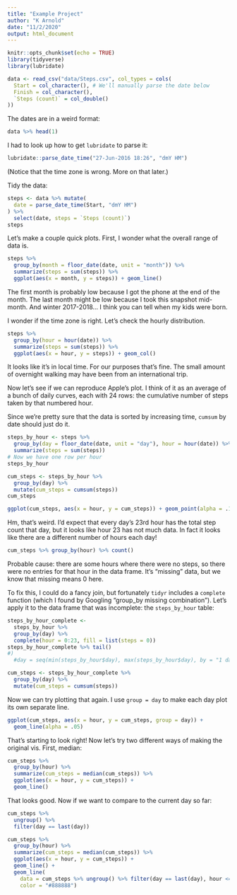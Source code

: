 ```yaml
---
title: "Example Project"
author: "K Arnold"
date: "11/2/2020"
output: html_document
---
```


```r
knitr::opts_chunk$set(echo = TRUE)
library(tidyverse)
library(lubridate)
```

```r
data <- read_csv("data/Steps.csv", col_types = cols(
  Start = col_character(), # We'll manually parse the date below
  Finish = col_character(),
  `Steps (count)` = col_double()
))
```

The dates are in a weird format:

```r
data %>% head(1)
```

I had to look up how to get `lubridate` to parse it:

```r
lubridate::parse_date_time("27-Jun-2016 18:26", "dmY HM")
```

(Notice that the time zone is wrong. More on that later.)

Tidy the data:

```r
steps <- data %>% mutate(
  date = parse_date_time(Start, "dmY HM")
) %>% 
  select(date, steps = `Steps (count)`)
steps
```

Let's make a couple quick plots. First, I wonder what the overall range of data is.

```r
steps %>% 
  group_by(month = floor_date(date, unit = "month")) %>% 
  summarize(steps = sum(steps)) %>% 
  ggplot(aes(x = month, y = steps)) + geom_line()
```

The first month is probably low because I got the phone at the end of the month.
The last month might be low because I took this snapshot mid-month.
And winter 2017-2018... I think you can tell when my kids were born.

I wonder if the time zone is right. Let's check the hourly distribution.

```r
steps %>% 
  group_by(hour = hour(date)) %>% 
  summarize(steps = sum(steps)) %>% 
  ggplot(aes(x = hour, y = steps)) + geom_col()
```

It looks like it's in local time. For our purposes that's fine. The small amount of
overnight walking may have been from an international trip.

Now let's see if we can reproduce Apple's plot. I think of it as an average of 
a bunch of daily curves, each with 24 rows: the cumulative number of steps taken by that numbered hour.

Since we're pretty sure that the data is sorted by increasing time, `cumsum` by 
date should just do it.

```r
steps_by_hour <- steps %>% 
  group_by(day = floor_date(date, unit = "day"), hour = hour(date)) %>% 
  summarize(steps = sum(steps))
# Now we have one row per hour
steps_by_hour
```


```r
cum_steps <- steps_by_hour %>% 
  group_by(day) %>% 
  mutate(cum_steps = cumsum(steps))
cum_steps
```

```r
ggplot(cum_steps, aes(x = hour, y = cum_steps)) + geom_point(alpha = .1)
```

Hm, that's weird. I'd expect that every day's 23rd hour has the total step count
that day, but it looks like hour 23 has not much data. In fact it looks like there
are a different number of hours each day!

```r
cum_steps %>% group_by(hour) %>% count()
```
Probable cause: there are some hours where there were no steps, so there were
no entries for that hour in the data frame. It's "missing" data, but we know
that missing means 0 here. 

To fix this, I could do a fancy join, but fortunately `tidyr` includes a `complete`
function (which I found by Googling "group_by missing combination"). Let's 
apply it to the data frame that was incomplete: the `steps_by_hour` table:

```r
steps_by_hour_complete <- 
  steps_by_hour %>%
  group_by(day) %>% 
  complete(hour = 0:23, fill = list(steps = 0))
steps_by_hour_complete %>% tail()  
#)
  #day = seq(min(steps_by_hour$day), max(steps_by_hour$day), by = "1 day"),
```

```r
cum_steps <- steps_by_hour_complete %>% 
  group_by(day) %>% 
  mutate(cum_steps = cumsum(steps))
```

Now we can try plotting that again. I use `group = day` to make each day plot 
its own separate line.

```r
ggplot(cum_steps, aes(x = hour, y = cum_steps, group = day)) +
  geom_line(alpha = .05)
```

That's starting to look right! Now let's try two different ways of making the
original vis. First, median:

```r
cum_steps %>% 
  group_by(hour) %>% 
  summarize(cum_steps = median(cum_steps)) %>% 
  ggplot(aes(x = hour, y = cum_steps)) + 
  geom_line()
```

That looks good. Now if we want to compare to the current day so far:

```r
cum_steps %>% 
  ungroup() %>% 
  filter(day == last(day))
```


```r
cum_steps %>% 
  group_by(hour) %>% 
  summarize(cum_steps = median(cum_steps)) %>% 
  ggplot(aes(x = hour, y = cum_steps)) + 
  geom_line() +
  geom_line(
    data = cum_steps %>% ungroup() %>% filter(day == last(day), hour <= 20),
    color = "#888888")
```

